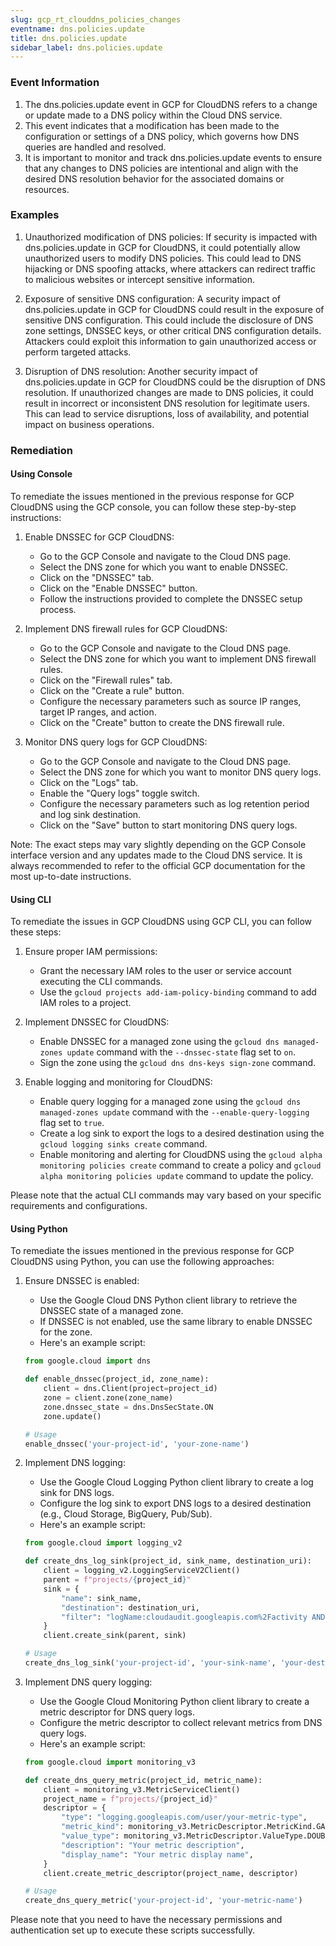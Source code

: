 ```yaml
--- 
slug: gcp_rt_clouddns_policies_changes
eventname: dns.policies.update
title: dns.policies.update
sidebar_label: dns.policies.update
---
```

                       
### Event Information

1. The dns.policies.update event in GCP for CloudDNS refers to a change or update made to a DNS policy within the Cloud DNS service.
2. This event indicates that a modification has been made to the configuration or settings of a DNS policy, which governs how DNS queries are handled and resolved.
3. It is important to monitor and track dns.policies.update events to ensure that any changes to DNS policies are intentional and align with the desired DNS resolution behavior for the associated domains or resources.


### Examples

1. Unauthorized modification of DNS policies: If security is impacted with dns.policies.update in GCP for CloudDNS, it could potentially allow unauthorized users to modify DNS policies. This could lead to DNS hijacking or DNS spoofing attacks, where attackers can redirect traffic to malicious websites or intercept sensitive information.

2. Exposure of sensitive DNS configuration: A security impact of dns.policies.update in GCP for CloudDNS could result in the exposure of sensitive DNS configuration. This could include the disclosure of DNS zone settings, DNSSEC keys, or other critical DNS configuration details. Attackers could exploit this information to gain unauthorized access or perform targeted attacks.

3. Disruption of DNS resolution: Another security impact of dns.policies.update in GCP for CloudDNS could be the disruption of DNS resolution. If unauthorized changes are made to DNS policies, it could result in incorrect or inconsistent DNS resolution for legitimate users. This can lead to service disruptions, loss of availability, and potential impact on business operations.

### Remediation

#### Using Console

To remediate the issues mentioned in the previous response for GCP CloudDNS using the GCP console, you can follow these step-by-step instructions:

1. Enable DNSSEC for GCP CloudDNS:
   - Go to the GCP Console and navigate to the Cloud DNS page.
   - Select the DNS zone for which you want to enable DNSSEC.
   - Click on the "DNSSEC" tab.
   - Click on the "Enable DNSSEC" button.
   - Follow the instructions provided to complete the DNSSEC setup process.

2. Implement DNS firewall rules for GCP CloudDNS:
   - Go to the GCP Console and navigate to the Cloud DNS page.
   - Select the DNS zone for which you want to implement DNS firewall rules.
   - Click on the "Firewall rules" tab.
   - Click on the "Create a rule" button.
   - Configure the necessary parameters such as source IP ranges, target IP ranges, and action.
   - Click on the "Create" button to create the DNS firewall rule.

3. Monitor DNS query logs for GCP CloudDNS:
   - Go to the GCP Console and navigate to the Cloud DNS page.
   - Select the DNS zone for which you want to monitor DNS query logs.
   - Click on the "Logs" tab.
   - Enable the "Query logs" toggle switch.
   - Configure the necessary parameters such as log retention period and log sink destination.
   - Click on the "Save" button to start monitoring DNS query logs.

Note: The exact steps may vary slightly depending on the GCP Console interface version and any updates made to the Cloud DNS service. It is always recommended to refer to the official GCP documentation for the most up-to-date instructions.

#### Using CLI

To remediate the issues in GCP CloudDNS using GCP CLI, you can follow these steps:

1. Ensure proper IAM permissions:
   - Grant the necessary IAM roles to the user or service account executing the CLI commands.
   - Use the `gcloud projects add-iam-policy-binding` command to add IAM roles to a project.

2. Implement DNSSEC for CloudDNS:
   - Enable DNSSEC for a managed zone using the `gcloud dns managed-zones update` command with the `--dnssec-state` flag set to `on`.
   - Sign the zone using the `gcloud dns dns-keys sign-zone` command.

3. Enable logging and monitoring for CloudDNS:
   - Enable query logging for a managed zone using the `gcloud dns managed-zones update` command with the `--enable-query-logging` flag set to `true`.
   - Create a log sink to export the logs to a desired destination using the `gcloud logging sinks create` command.
   - Enable monitoring and alerting for CloudDNS using the `gcloud alpha monitoring policies create` command to create a policy and `gcloud alpha monitoring policies update` command to update the policy.

Please note that the actual CLI commands may vary based on your specific requirements and configurations.

#### Using Python

To remediate the issues mentioned in the previous response for GCP CloudDNS using Python, you can use the following approaches:

1. Ensure DNSSEC is enabled:
   - Use the Google Cloud DNS Python client library to retrieve the DNSSEC state of a managed zone.
   - If DNSSEC is not enabled, use the same library to enable DNSSEC for the zone.
   - Here's an example script:

   ```python
   from google.cloud import dns

   def enable_dnssec(project_id, zone_name):
       client = dns.Client(project=project_id)
       zone = client.zone(zone_name)
       zone.dnssec_state = dns.DnsSecState.ON
       zone.update()

   # Usage
   enable_dnssec('your-project-id', 'your-zone-name')
   ```

2. Implement DNS logging:
   - Use the Google Cloud Logging Python client library to create a log sink for DNS logs.
   - Configure the log sink to export DNS logs to a desired destination (e.g., Cloud Storage, BigQuery, Pub/Sub).
   - Here's an example script:

   ```python
   from google.cloud import logging_v2

   def create_dns_log_sink(project_id, sink_name, destination_uri):
       client = logging_v2.LoggingServiceV2Client()
       parent = f"projects/{project_id}"
       sink = {
           "name": sink_name,
           "destination": destination_uri,
           "filter": "logName:cloudaudit.googleapis.com%2Factivity AND protoPayload.methodName:dns",
       }
       client.create_sink(parent, sink)

   # Usage
   create_dns_log_sink('your-project-id', 'your-sink-name', 'your-destination-uri')
   ```

3. Implement DNS query logging:
   - Use the Google Cloud Monitoring Python client library to create a metric descriptor for DNS query logs.
   - Configure the metric descriptor to collect relevant metrics from DNS query logs.
   - Here's an example script:

   ```python
   from google.cloud import monitoring_v3

   def create_dns_query_metric(project_id, metric_name):
       client = monitoring_v3.MetricServiceClient()
       project_name = f"projects/{project_id}"
       descriptor = {
           "type": "logging.googleapis.com/user/your-metric-type",
           "metric_kind": monitoring_v3.MetricDescriptor.MetricKind.GAUGE,
           "value_type": monitoring_v3.MetricDescriptor.ValueType.DOUBLE,
           "description": "Your metric description",
           "display_name": "Your metric display name",
       }
       client.create_metric_descriptor(project_name, descriptor)

   # Usage
   create_dns_query_metric('your-project-id', 'your-metric-name')
   ```

Please note that you need to have the necessary permissions and authentication set up to execute these scripts successfully.


 